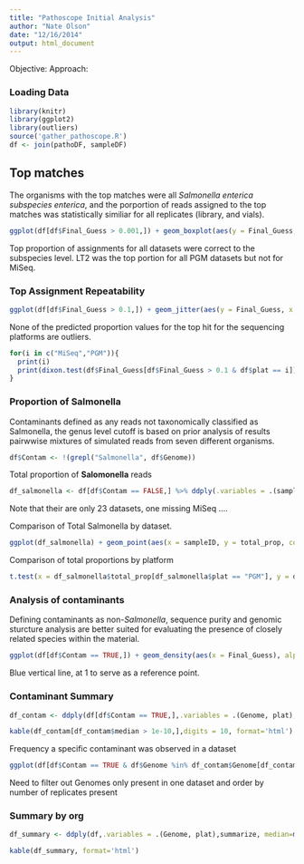 ```yaml
---
title: "Pathoscope Initial Analysis"
author: "Nate Olson"
date: "12/16/2014"
output: html_document
---
```

Objective:
Approach:


### Loading Data
```r
library(knitr)
library(ggplot2)
library(outliers)
source('gather_pathoscope.R')
df <- join(pathoDF, sampleDF)
```

## Top matches
The organisms with the top matches were all *Salmonella enterica subspecies enterica*, and the porportion of reads assigned to the top matches was statistically similiar for all replicates (library, and vials).
```r
ggplot(df[df$Final_Guess > 0.001,]) + geom_boxplot(aes(y = Final_Guess, x = plat, color = Genome)) + scale_y_log10() +  facet_wrap(~plat, scale = "free_x") + theme_bw() + theme(legend.position = "bottom", legend.direction = "vertical")
```

Top proportion of assignments for all datasets were correct to the subspecies level.  LT2 was the top portion for all PGM datasets but not for MiSeq.

### Top Assignment Repeatability
```r
ggplot(df[df$Final_Guess > 0.1,]) + geom_jitter(aes(y = Final_Guess, x = plat, color = Genome))  + theme_bw() + theme(legend.position = "bottom", legend.direction = "vertical")
```

None of the predicted proportion values for the top hit for the sequencing platforms are outliers.
```r
for(i in c("MiSeq","PGM")){
  print(i)
  print(dixon.test(df$Final_Guess[df$Final_Guess > 0.1 & df$plat == i]))
}
```

### Proportion of Salmonella
Contaminants defined as any reads not taxonomically classified as Salmonella, the genus level cutoff is based on prior analysis of results pairwwise mixtures of simulated reads from seven different organisms.  
```r
df$Contam <- !(grepl("Salmonella", df$Genome))
```

Total proportion of **Salomonella** reads
```r
df_salmonella <- df[df$Contam == FALSE,] %>% ddply(.variables = .(sampleID, plat), summarize, total_prop = sum(Final_Guess))
```
Note that their are only 23 datasets, one missing MiSeq ....

Comparison of Total Salmonella by dataset.
```r
ggplot(df_salmonella) + geom_point(aes(x = sampleID, y = total_prop, color = plat)) + theme_bw() + theme(axis.text.x = element_text(angle = 90))
```

Comparison of total proportions by platform
```r
t.test(x = df_salmonella$total_prop[df_salmonella$plat == "PGM"], y = df_salmonella$total_prop[df_salmonella$plat == "MiSeq"])

```


### Analysis of contaminants
Defining contaminants as non-*Salmonella*, sequence purity and genomic sturcture analysis are better suited for evaluating the presence of closely related species within the material.

```r
ggplot(df[df$Contam == TRUE,]) + geom_density(aes(x = Final_Guess), alpha = 0.25) + geom_rug(aes(x = Final_Guess)) + facet_wrap(~plat) + geom_vline(aes(xintercept = 1), color = "blue") + scale_x_log10() + theme_bw()
```

Blue vertical line, at 1 to serve as a reference point.

### Contaminant Summary
```r
df_contam <- ddply(df[df$Contam == TRUE,],.variables = .(Genome, plat),summarize, median=median(Final_Guess), max=max(Final_Guess),min=min(Final_Guess)) %>% arrange(desc(median))
```
```r
kable(df_contam[df_contam$median > 1e-10,],digits = 10, format='html')
```

Frequency a specific contaminant was observed in a dataset
```r
ggplot(df[df$Contam == TRUE & df$Genome %in% df_contam$Genome[df_contam$median > 1e-10],]) + geom_raster(aes(x = sampleID, y = Genome, Fill=Final_Best_Hit_Read_Numbers)) + facet_wrap(~plat, scale= "free_x")
```

Need to filter out Genomes only present in one dataset and order by number of replicates present

### Summary by org
```r
df_summary <- ddply(df,.variables = .(Genome, plat),summarize, median=median(Final_Guess), max=max(Final_Guess),min=min(Final_Guess)) %>% arrange(desc(median))
```

```r
kable(df_summary, format='html')
```

